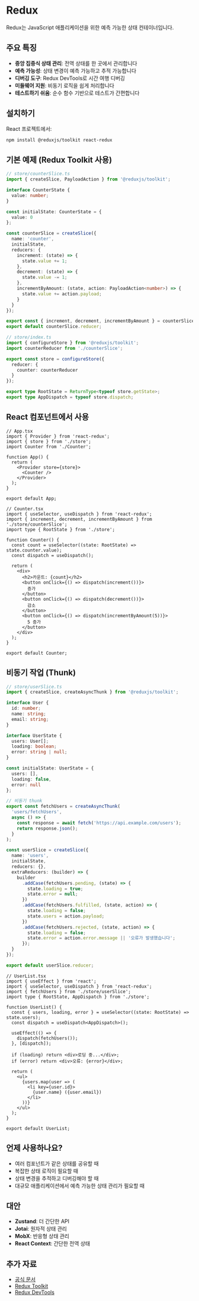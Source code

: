 # Redux

Redux는 JavaScript 애플리케이션을 위한 예측 가능한 상태 컨테이너입니다.

## 주요 특징

- **중앙 집중식 상태 관리**: 전역 상태를 한 곳에서 관리합니다
- **예측 가능성**: 상태 변경이 예측 가능하고 추적 가능합니다
- **디버깅 도구**: Redux DevTools로 시간 여행 디버깅
- **미들웨어 지원**: 비동기 로직을 쉽게 처리합니다
- **테스트하기 쉬움**: 순수 함수 기반으로 테스트가 간편합니다

## 설치하기

React 프로젝트에서:

```bash
npm install @reduxjs/toolkit react-redux
```

## 기본 예제 (Redux Toolkit 사용)

```typescript
// store/counterSlice.ts
import { createSlice, PayloadAction } from '@reduxjs/toolkit';

interface CounterState {
  value: number;
}

const initialState: CounterState = {
  value: 0
};

const counterSlice = createSlice({
  name: 'counter',
  initialState,
  reducers: {
    increment: (state) => {
      state.value += 1;
    },
    decrement: (state) => {
      state.value -= 1;
    },
    incrementByAmount: (state, action: PayloadAction<number>) => {
      state.value += action.payload;
    }
  }
});

export const { increment, decrement, incrementByAmount } = counterSlice.actions;
export default counterSlice.reducer;
```

```typescript
// store/index.ts
import { configureStore } from '@reduxjs/toolkit';
import counterReducer from './counterSlice';

export const store = configureStore({
  reducer: {
    counter: counterReducer
  }
});

export type RootState = ReturnType<typeof store.getState>;
export type AppDispatch = typeof store.dispatch;
```

## React 컴포넌트에서 사용

```tsx
// App.tsx
import { Provider } from 'react-redux';
import { store } from './store';
import Counter from './Counter';

function App() {
  return (
    <Provider store={store}>
      <Counter />
    </Provider>
  );
}

export default App;
```

```tsx
// Counter.tsx
import { useSelector, useDispatch } from 'react-redux';
import { increment, decrement, incrementByAmount } from './store/counterSlice';
import type { RootState } from './store';

function Counter() {
  const count = useSelector((state: RootState) => state.counter.value);
  const dispatch = useDispatch();

  return (
    <div>
      <h2>카운트: {count}</h2>
      <button onClick={() => dispatch(increment())}>
        증가
      </button>
      <button onClick={() => dispatch(decrement())}>
        감소
      </button>
      <button onClick={() => dispatch(incrementByAmount(5))}>
        5 증가
      </button>
    </div>
  );
}

export default Counter;
```

## 비동기 작업 (Thunk)

```typescript
// store/userSlice.ts
import { createSlice, createAsyncThunk } from '@reduxjs/toolkit';

interface User {
  id: number;
  name: string;
  email: string;
}

interface UserState {
  users: User[];
  loading: boolean;
  error: string | null;
}

const initialState: UserState = {
  users: [],
  loading: false,
  error: null
};

// 비동기 thunk
export const fetchUsers = createAsyncThunk(
  'users/fetchUsers',
  async () => {
    const response = await fetch('https://api.example.com/users');
    return response.json();
  }
);

const userSlice = createSlice({
  name: 'users',
  initialState,
  reducers: {},
  extraReducers: (builder) => {
    builder
      .addCase(fetchUsers.pending, (state) => {
        state.loading = true;
        state.error = null;
      })
      .addCase(fetchUsers.fulfilled, (state, action) => {
        state.loading = false;
        state.users = action.payload;
      })
      .addCase(fetchUsers.rejected, (state, action) => {
        state.loading = false;
        state.error = action.error.message || '오류가 발생했습니다';
      });
  }
});

export default userSlice.reducer;
```

```tsx
// UserList.tsx
import { useEffect } from 'react';
import { useSelector, useDispatch } from 'react-redux';
import { fetchUsers } from './store/userSlice';
import type { RootState, AppDispatch } from './store';

function UserList() {
  const { users, loading, error } = useSelector((state: RootState) => state.users);
  const dispatch = useDispatch<AppDispatch>();

  useEffect(() => {
    dispatch(fetchUsers());
  }, [dispatch]);

  if (loading) return <div>로딩 중...</div>;
  if (error) return <div>오류: {error}</div>;

  return (
    <ul>
      {users.map(user => (
        <li key={user.id}>
          {user.name} ({user.email})
        </li>
      ))}
    </ul>
  );
}

export default UserList;
```

## 언제 사용하나요?

- 여러 컴포넌트가 같은 상태를 공유할 때
- 복잡한 상태 로직이 필요할 때
- 상태 변경을 추적하고 디버깅해야 할 때
- 대규모 애플리케이션에서 예측 가능한 상태 관리가 필요할 때

## 대안

- **Zustand**: 더 간단한 API
- **Jotai**: 원자적 상태 관리
- **MobX**: 반응형 상태 관리
- **React Context**: 간단한 전역 상태

## 추가 자료

- [공식 문서](https://redux.js.org)
- [Redux Toolkit](https://redux-toolkit.js.org)
- [Redux DevTools](https://github.com/reduxjs/redux-devtools)

